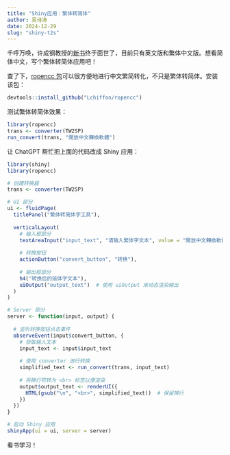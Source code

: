 ```yaml
---
title: "Shiny应用：繁体转简体"
author: 吴诗涛
date: 2024-12-29
slug: "shiny-t2s"
---
```


千呼万唤，许成钢教授的[新书](https://gpi.culture.tw/books/1011301244)终于面世了，目前只有英文版和繁体中文版。想看简体中文，写个繁体转简体应用吧！

查了下，[ropencc 包](https://github.com/Lchiffon/ropencc)可以很方便地进行中文繁简转化，不只是繁体转简体。安装该包：

```r
devtools::install_github("Lchiffon/ropencc")
```

测试繁体转简体效果：

```r
library(ropencc)
trans <- converter(TW2SP)
run_convert(trans, "開放中文轉換軟體")
```

让 ChatGPT 帮忙把上面的代码改成 Shiny 应用：

```r
library(shiny)
library(ropencc)

# 创建转换器
trans <- converter(TW2SP)

# UI 部分
ui <- fluidPage(
  titlePanel("繁体转简体字工具"),
  
  verticalLayout(
    # 输入框部分
    textAreaInput("input_text", "请输入繁体字文本", value = "開放中文轉換軟體", rows = 10),
    
    # 转换按钮
    actionButton("convert_button", "转换"),
    
    # 输出框部分
    h4("转换后的简体字文本"),
    uiOutput("output_text")  # 使用 uiOutput 来动态渲染输出
  )
)

# Server 部分
server <- function(input, output) {
  
  # 监听转换按钮点击事件
  observeEvent(input$convert_button, {
    # 获取输入文本
    input_text <- input$input_text
    
    # 使用 converter 进行转换
    simplified_text <- run_convert(trans, input_text)
    
    # 将换行符转为 <br> 标签以便渲染
    output$output_text <- renderUI({
      HTML(gsub("\n", "<br>", simplified_text))  # 保留换行
    })
  })
}

# 启动 Shiny 应用
shinyApp(ui = ui, server = server)
```

看书学习！
